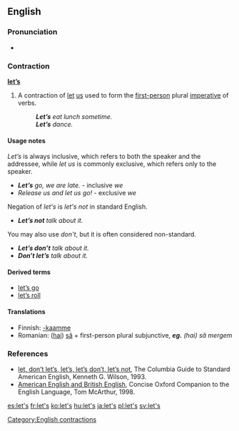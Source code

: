 {{also|lets|Lets|LETS}}
==English==

===Pronunciation===
* {{audio|en-us-let's.ogg|Audio (US)}}

===Contraction===
'''[[let]][['s|’s]]'''

# A contraction of [[let]] [[us]] used to form the [[first-person]] plural [[imperative]] of verbs.
#: '''''Let’s''' eat lunch sometime.''
#: '''''Let’s''' dance.''

====Usage notes====
''Let’s'' is always inclusive, which refers to both the speaker and the addressee, while ''let us'' is commonly exclusive, which refers only to the speaker.
* '''''Let’s''' go, we are late.'' - inclusive ''we''
* ''Release us and let us go!'' - exclusive ''we''

Negation of ''let's'' is ''let's not'' in standard English.
* '''''Let’s not''' talk about it.''
You may also use ''don't'', but it is often considered non-standard.
* '''''Let’s don’t''' talk about it.'' {{US}}
* '''''Don’t let’s''' talk about it.'' {{British}}

====Derived terms====
* [[let's go|let’s go]]
* [[let's roll|let’s roll]]

====Translations====
{{trans-top|let us; forming first-person plural imperative}}
* Finnish: [[-kaamme]]
* Romanian: ([[hai]]) [[să]] + first-person plural subjunctive, '''''eg.''' (hai) să mergem''
{{trans-mid}}
{{trans-bottom}}

===References===
* [http://www.bartleby.com/68/26/3626.html let, don’t let’s, let’s, let’s don’t, let’s not], The Columbia Guide to Standard American English, Kenneth G. Wilson, 1993.
* [http://www.encyclopedia.com/doc/1O29-AMERICANNGLSHNDBRTSHNGLSH.html American English and British English], Concise Oxford Companion to the English Language, Tom McArthur, 1998.

[[Category:English contractions]]

[[es:let's]]
[[fr:let's]]
[[ko:let's]]
[[hu:let's]]
[[ja:let's]]
[[pl:let's]]
[[sv:let's]]